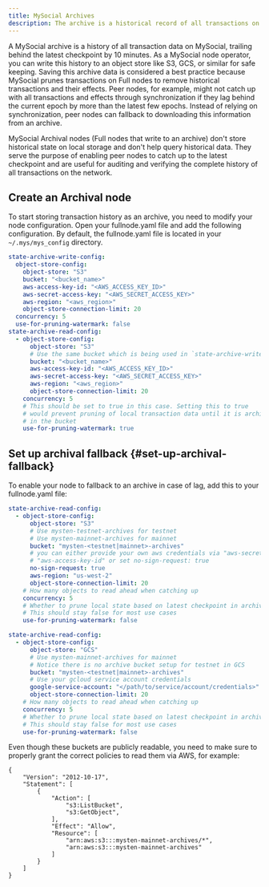 ```yaml
---
title: MySocial Archives
description: The archive is a historical record of all transactions on MySocial. Enable archiving on your Full nodes as a best practice.
---
```


A MySocial archive is a history of all transaction data on MySocial, trailing behind the latest checkpoint by 10 minutes. As a MySocial node operator, you can write this history to an object store like S3, GCS, or similar for safe keeping. Saving this archive data is considered a best practice because MySocial prunes transactions on Full nodes to remove historical transactions and their effects. Peer nodes, for example, might not catch up with all transactions and effects through synchronization if they lag behind the current epoch by more than the latest few epochs. Instead of relying on synchronization, peer nodes can fallback to downloading this information from an archive.

MySocial Archival nodes (Full nodes that write to an archive) don't store historical state on local storage and don't help query historical data. They serve the purpose of enabling peer nodes to catch up to the latest checkpoint and are useful for auditing and verifying the complete history of all transactions on the network.

## Create an Archival node

To start storing transaction history as an archive, you need to modify your node configuration. Open your fullnode.yaml file and add the following configuration. By default, the fullnode.yaml file is located in your `~/.mys/mys_config` directory.

```yaml
state-archive-write-config:
  object-store-config:
    object-store: "S3"
    bucket: "<bucket_name>"
    aws-access-key-id: "<AWS_ACCESS_KEY_ID>"
    aws-secret-access-key: "<AWS_SECRET_ACCESS_KEY>"
    aws-region: "<aws_region>"
    object-store-connection-limit: 20
  concurrency: 5
  use-for-pruning-watermark: false
state-archive-read-config:
  - object-store-config:
      object-store: "S3"
      # Use the same bucket which is being used in `state-archive-write-config`
      bucket: "<bucket_name>"
      aws-access-key-id: "<AWS_ACCESS_KEY_ID>"
      aws-secret-access-key: "<AWS_SECRET_ACCESS_KEY>"
      aws-region: "<aws_region>"
      object-store-connection-limit: 20
    concurrency: 5
    # This should be set to true in this case. Setting this to true
    # would prevent pruning of local transaction data until it is archived
    # in the bucket
    use-for-pruning-watermark: true
```

## Set up archival fallback {#set-up-archival-fallback}

To enable your node to fallback to an archive in case of lag, add this to your fullnode.yaml file:

<Tabs groupId="object-store">
<TabItem value="s3" label="Amazon S3">

```yaml
state-archive-read-config:
  - object-store-config:
      object-store: "S3"
      # Use mysten-testnet-archives for testnet 
      # Use mysten-mainnet-archives for mainnet
      bucket: "mysten-<testnet|mainnet>-archives"
      # you can either provide your own aws credentials via "aws-secret-access-key" and
      # "aws-access-key-id" or set no-sign-request: true
      no-sign-request: true
      aws-region: "us-west-2"
      object-store-connection-limit: 20
    # How many objects to read ahead when catching up  
    concurrency: 5
    # Whether to prune local state based on latest checkpoint in archive.
    # This should stay false for most use cases
    use-for-pruning-watermark: false
```

</TabItem>
<TabItem value="gcs" label="Google Cloud Storage">

```yaml
state-archive-read-config:
  - object-store-config:
      object-store: "GCS"
      # Use mysten-mainnet-archives for mainnet
      # Notice there is no archive bucket setup for testnet in GCS
      bucket: "mysten-<testnet|mainnet>-archives"
      # Use your gcloud service account credentials
      google-service-account: "</path/to/service/account/credentials>"
      object-store-connection-limit: 20
    # How many objects to read ahead when catching up  
    concurrency: 5
    # Whether to prune local state based on latest checkpoint in archive.
    # This should stay false for most use cases
    use-for-pruning-watermark: false
```

</TabItem>
</Tabs>


Even though these buckets are publicly readable, you need to make sure to properly grant the correct policies to read them via AWS, for example:
```
{
    "Version": "2012-10-17",
    "Statement": [
        {
            "Action": [
                "s3:ListBucket",
                "s3:GetObject",
            ],
            "Effect": "Allow",
            "Resource": [
                "arn:aws:s3:::mysten-mainnet-archives/*",
                "arn:aws:s3:::mysten-mainnet-archives"
            ]
        }
    ]
}
```
